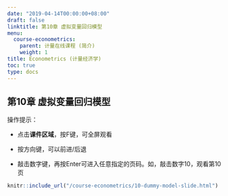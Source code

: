 ```yaml
---
date: "2019-04-14T00:00:00+08:00"
draft: false
linktitle: 第10章 虚拟变量回归模型
menu:
  course-econometrics:
    parent: 计量在线课程 (简介)
    weight: 1
title: Econometrics (计量经济学)
toc: true
type: docs
---
```


## 第10章 虚拟变量回归模型

操作提示：


- 点击**课件区域**，按F键，可全屏观看

- 按方向键，可以前进/后退

- 敲击数字键，再按Enter可进入任意指定的页码。如，敲击数字10，观看第10页

```r
knitr::include_url("/course-econometrics/10-dummy-model-slide.html")
```


